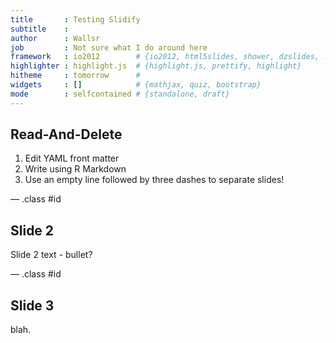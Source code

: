 ```yaml
---
title       : Testing Slidify 
subtitle    : 
author      : Wallsr
job         : Not sure what I do around here
framework   : io2012        # {io2012, html5slides, shower, dzslides, ...}
highlighter : highlight.js  # {highlight.js, prettify, highlight}
hitheme     : tomorrow      # 
widgets     : []            # {mathjax, quiz, bootstrap}
mode        : selfcontained # {standalone, draft}
---
```


## Read-And-Delete

1. Edit YAML front matter
2. Write using R Markdown
3. Use an empty line followed by three dashes to separate slides!

--- .class #id 

## Slide 2

Slide 2 text
 - bullet?
 
--- .class #id

## Slide 3

blah.


